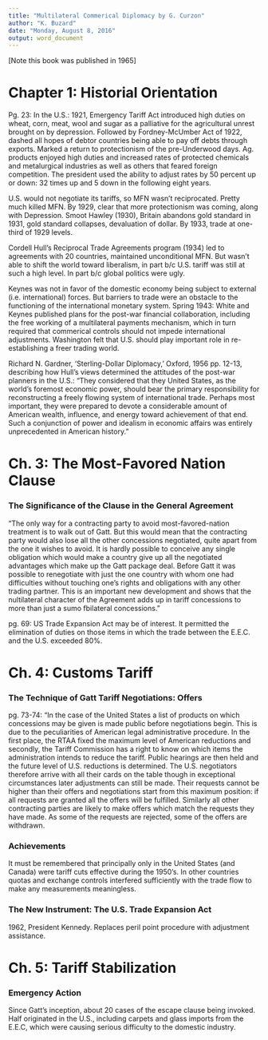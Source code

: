 ```yaml
---
title: "Multilateral Commerical Diplomacy by G. Curzon"
author: "K. Buzard"
date: "Monday, August 8, 2016"
output: word_document
---
```


[Note this book was published in 1965]

Chapter 1: Historial Orientation
===================================================

Pg. 23: In the U.S.: 1921, Emergency Tariff Act introduced high duties on wheat, corn, meat, wool and sugar as a palliative for the agricultural unrest brought on by depression. Followed by Fordney-McUmber Act of 1922, dashed all hopes of debtor countries being able to pay off debts through exports. Marked a return to protectionism of the pre-Underwood days. Ag. products enjoyed high duties and increased rates of protected chemicals and metalurgical industries as well as others that feared foreign competition. The president used the ability to adjust rates by 50 percent up or down: 32 times up and 5 down in the following eight years.

U.S. would not negotiate its tariffs, so MFN wasn't reciprocated. Pretty much killed MFN. By 1929, clear that more protectionism was coming, along with Depression. Smoot Hawley (1930), Britain abandons gold standard in 1931, gold standard collapses, devaluation of dollar. By 1933, trade at one-third of 1929 levels.

Cordell Hull's Reciprocal Trade Agreements program (1934) led to agreements with 20 countries, maintained unconditional MFN. But wasn't able to shift the world toward liberalism, in part b/c U.S. tariff was still at such a high level. In part b/c global politics were ugly.

Keynes was not in favor of the domestic economy being subject to external (i.e. international) forces. But barriers to trade were an obstacle to the functioning of the international monetary system. Spring 1943: White and Keynes published plans for the post-war financial collaboration, including the free working of a multilateral payments mechanism, which in turn required that commerical controls should not impede international adjustments. Washington felt that U.S. should play important role in re-establishing a freer trading world.

Richard N. Gardner, 'Sterling-Dollar Diplomacy,' Oxford, 1956 pp. 12-13, describing how Hull's views determined the attitudes of the post-war planners in the U.S.: "They considered that they United States, as the world's foremost economic power, should bear the primary responsibility for reconstructing a freely flowing system of international trade. Perhaps most important, they were prepared to devote a considerable amount of American wealth, influence, and energy toward achievement of that end. Such a conjunction of power and idealism in economic affairs was entirely unprecedented in American history."


Ch. 3: The Most-Favored Nation Clause
===================================================

### The Significance of the Clause in the General Agreement

"The only way for a contracting party to avoid most-favored-nation treatment is to walk out of Gatt. But this would mean that the contracting party would also lose all the other concessions negotiated, quite apart from the one it wishes to avoid. It is hardly possible to conceive any single obligation which would make a country give up all the negotiated advantages which make up the Gatt package deal. Before Gatt it was possible to renegotiate with just the one country with whom one had difficulties without touching one's rights and obligations with any other trading partner. This is an important new development and shows that the nultilateral character of the Agreement adds up in tariff concessions to more than just a sumo fbilateral concessions."

pg. 69: US Trade Expansion Act may be of interest. It permitted the elimination of duties on those items in which the trade between the E.E.C. and the U.S. exceeded 80%.


Ch. 4: Customs Tariff
===================================================

### The Technique of Gatt Tariff Negotiations: Offers

pg. 73-74: "In the case of the United States a list of products on which concessions may be given is made public before negotiations begin. This is due to the peculiarities of American legal administrative procedure. In the first place, the RTAA fixed the maximum level of American reductions and secondly, the Tariff Commission has a right to know on which items the administration intends to reduce the tariff. Public hearings are then held and the future level of U.S. reductions is determined. The U.S. negotiators therefore arrive with all their cards on the table though in exceptional circumstances later adjustments can still be made. Their requests cannot be higher than their offers and negotiations start from this maximum position: if all requests are granted all the offers will be fulfilled. Similarly all other contracting parties are likely to make offers which match the requests they have made. As some of the requests are rejected, some of the offers are withdrawn. 

### Achievements

It must be remembered that principally only in the United States (and Canada) were tariff cuts effective during the 1950's. In other countries quotas and exchange controls interfered sufficiently with the trade flow to make any measurements meaningless.

### The New Instrument: The U.S. Trade Expansion Act

1962, President Kennedy. Replaces peril point procedure with adjustment assistance.


Ch. 5: Tariff Stabilization
===================================================

### Emergency Action

Since Gatt's inception, about 20 cases of the escape clause being invoked. Half originated in the U.S., including carpets and glass imports from the E.E.C, which were causing serious difficulty to the domestic industry.
